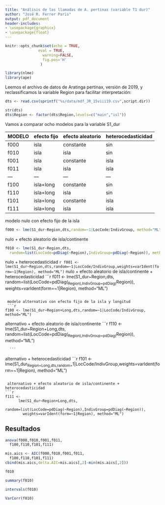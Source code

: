 ---
title: "Análisis de las llamadas de A. pertinax (variable T1 dur)"
author: "José R. Ferrer Paris"
output: pdf_document
header-includes:
- \usepackage{graphicx}
- \usepackage{float}
---
```{r setup, include=FALSE}
knitr::opts_chunk$set(echo = TRUE,
			   eval = TRUE,
                 warning=FALSE,
                 fig.pos='H'
                )

library(nlme)
library(ape)

```


Leemos el archivo de datos de Aratinga pertinax, versión de 2019, y reclassificamos la variable Region para facilitar interpretación:

```{r}
dts <- read.csv(sprintf("%s/data/mdf_JR_15viii19.csv",script.dir))

str(dts)
dts$Region <- factor(dts$Region,levels=c("main","isl"))

```
Vamos a comparar ocho modelos para la variable S1_dur

|   MODELO  |  efecto fijo | efecto aleatorio | heterocedasticidad |
| --- | --- | --- | --- |
|f000|isla|constante|sin|
|f010| isla |isla | sin |
|f001| isla |constante| isla |
|f011| isla |isla | isla |
| --- | --- | --- | --- |
|f100| isla+long|constante|sin|
|f110| isla+long|isla|sin|
|f101| isla+long|constante| isla|
|f111| isla+long|isla |isla|

 modelo nulo con efecto fijo de la isla
```{r}
f000 <- lme(S1_dur~Region,dts,random=~1|LocCode/IndivGroup, method="ML")
```
nulo + efecto aleatorio de isla/continente
```{r}
f010 <- lme(S1_dur~Region,dts,
  random=list(LocCode=pdDiag(~Region),IndivGroup=pdDiag(~Region)), method="ML")
 ```
 nulo + heterocedasticidad
 ```{r}
f001 <- lme(S1_dur~Region,dts,random=~1|LocCode/IndivGroup,weights=varIdent(form=~1|Region), method="ML")
```
nulo + efecto aleatorio de isla/continente + heterocedasticidad
 ```{r}
f011 <-
  lme(S1_dur~Region,dts,
    random=list(LocCode=pdDiag(~Region),IndivGroup=pdDiag(~Region)),
    weights=varIdent(form=~1|Region), method="ML")

```

 modelo alternativo con efecto fijo de la isla y longitud
 ```{r}
f100 <- lme(S1_dur~Region+Long,dts,random=~1|LocCode/IndivGroup, method="ML")

```
 alternativo + efecto aleatorio de isla/continente
 ```{r}
f110 <- lme(S1_dur~Region+Long,dts,
      random=list(LocCode=pdDiag(~Region),IndivGroup=pdDiag(~Region)), method="ML")

      ```
 alternativo + heterocedasticidad
 ```{r}
f101 <- lme(S1_dur~Region+Long,dts,random=~1|LocCode/IndivGroup,weights=varIdent(form=~1|Region), method="ML")

```

 alternativo + efecto aleatorio de isla/continente + heterocedasticidad
```{r}
f111 <-
      lme(S1_dur~Region+Long,dts,
        random=list(LocCode=pdDiag(~Region),IndivGroup=pdDiag(~Region)),
        weights=varIdent(form=~1|Region), method="ML")

```

## Resultados

```{r}
anova(f000,f010,f001,f011,
  f100,f110,f101,f111)

mis.aics <- AIC(f000,f010,f001,f011,
  f100,f110,f101,f111)
cbind(mis.aics,delta.AIC=mis.aics[,2]-min(mis.aics[,2]))

f010

summary(f010)

intervals(f010)

VarCorr(f010)
```
